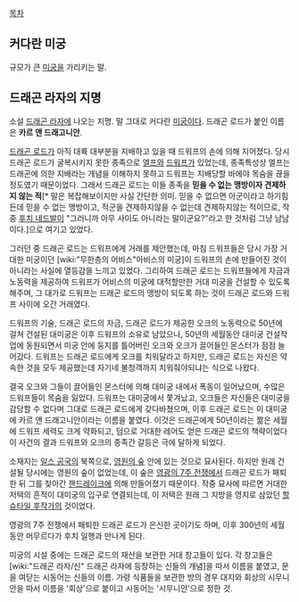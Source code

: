 [[목차]]

== 커다란 미궁 ==
규모가 큰 [[미궁]]을 가리키는 말.

== 드래곤 라자의 지명 ==
소설 [[드래곤 라자]]에 나오는 지명. 말 그대로 커다란 [[미궁]]이다. 드래곤 로드가 붙인 이름은 '''카르 앤 드래고니안'''.

[[드래곤 로드]]가 아직 대륙 대부분을 지배하고 있을 때 드워프의 손에 의해 지어졌다.
당시 드래곤 로드가 굴복시키지 못한 종족으로 [[엘프]]와 [[드워프]]가 있었는데, 종족특성상 엘프는 드래곤에 의한 지배라는 개념을 이해하지 못하고 드워프는 지배당할 바에야 목숨을 끊을 정도였기 때문이었다. 그래서 드래곤 로드는 이들 종족을 '''믿을 수 없는 맹방이자 견제하지 않는 적'''[* 말은 복잡해보이지만 사실 간단한 의미. 믿을 수 없으면 아군이라고 하기힘든데 믿을 수 없는 맹방이고, 적군을 견제하지않을 수 없는데 견제하지않는 적이므로, 작중 [[후치 네드발]]이 "그러니까 아무 사이도 아니라는 말이군요?"라고 한 것처럼 그냥 남남이다.]으로 여기고 있었다.

그러던 중 드래곤 로드는 드워프에게 거래를 제안했는데, 마침 드워프들은 당시 가장 거대한 미궁이던 [wiki:"무한층의 어비스"아비스의 미궁]이 드워프의 손에 만들어진 것이 아니라는 사실에 열등감을 느끼고 있었다. 그리하여 드래곤 로드는 드워프들에게 자금과 노동력을 제공하여 드워프가 어비스의 미궁에 대적할만한 거대 미궁을 건설할 수 있도록 해주며, 그 대가로 드워프는 드래곤 로드의 맹방이 되도록 하는 것이 드래곤 로드와 드워프 사이에 오간 거래였다.

드워프의 기술, 드래곤 로드의 자금, 드래곤 로드가 제공한 오크의 노동력으로 50년에 걸쳐 건설된 대미궁은 이후 드워프의 소유로 남았으나, 50년의 세월동안 대미궁 건설작업에 동원되면서 미궁 안에 둥지를 틀어버린 오크와 오크가 끌어들인 몬스터가 점점 늘어갔다. 드워프는 드래곤 로드에게 오크를 치워달라고 하지만, 드래곤 로드는 자신은 약속한 것을 모두 제공했는데 자기네 불청객까지 치워줘야되냐는 식으로 나왔다.

결국 오크와 그들이 끌어들인 몬스터에 의해 대미궁 내에서 폭동이 일어났으며, 수많은 드워프들이 목숨을 잃었다. 드워프는 대미궁에서 쫓겨났고, 오크들은 자신들은 대미궁을 감당할 수 없다며 그대로 드래곤 로드에게 갖다바쳤으며, 이후 드래곤 로드는 이 대미궁에 카르 앤 드래고니안이라는 이름을 붙였다. 이것은 드래곤에게 50년이라는 짦은 세월에 드워프 세력도 크게 약화되고, 덤으로 거대한 레어도 얻은 드래곤 로드의 책략이었다
이 사건의 결과 드워프와 오크의 종족간 갈등은 극에 달하게 되었다.

소재지는 [[일스 공국]]의 북쪽으로, [[영원의 숲]] 안에 있는 것으로 묘사된다. 하지만 원래 건설될 당시에는 영원의 숲이 없었는데, 이 숲은 [[영광의 7주 전쟁]]에서 드래곤 로드가 패퇴한 뒤 그를 찾아간 [[핸드레이크]]에 의해 만들어졌기 때문이다.
작중 묘사에 따르면 거대한 저택의 흔적이 대미궁의 입구로 연결되는데, 이 저택은 원래 그 지방을 영지로 삼았던 [[할슈타일 후작]]가의 것이었다.

영광의 7주 전쟁에서 패퇴한 드래곤 로드가 은신한 곳이기도 하며, 이후 300년의 세월동안 머무르다가 후치 일행과 만나게 된다.

미궁의 시설 중에는 드래곤 로드의 재산을 보관한 거대 창고들이 있다. 각 창고들은 [wiki:"드래곤 라자/신" 드래곤 라자에 등장하는 신들의 개념]을 따서 이름을 붙였고, 문을 여닫는 시동어는 신들의 이름. 가령 식품들을 보관한 방의 경우 대지와 회상의 시무니안을 따서 이름을 '회상'으로 붙이고 시동어는 '시무니안'으로 정한 것.

